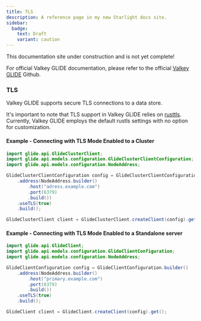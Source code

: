 ```yaml
---
title: TLS
description: A reference page in my new Starlight docs site.
sidebar:
  badge:
    text: Draft
    variant: caution
---
```



<Aside type="caution" title="Work In Progress!">
This documentation site under construction and is not yet complete!

For official Valkey GLIDE documentation, please refer to the official [Valkey GLIDE](https://github.com/valkey-io/valkey-glide) Github.
</Aside>


### TLS

Valkey GLIDE supports secure TLS connections to a data store.

It's important to note that TLS support in Valkey GLIDE relies on [rusttls](https://github.com/rustls/rustls). Currently, Valkey GLIDE employs the default rustls settings with no option for customization.

#### Example - Connecting with TLS Mode Enabled to a Cluster

```java
import glide.api.GlideClusterClient;
import glide.api.models.configuration.GlideClusterClientConfiguration;
import glide.api.models.configuration.NodeAddress;

GlideClusterClientConfiguration config = GlideClusterClientConfiguration.builder()
    .address(NodeAddress.builder()
        .host("adress.example.com")
        .port(6379)
        .build())
    .useTLS(true)
    .build();

GlideClusterClient client = GlideClusterClient.createClient(config).get();
```

#### Example - Connecting with TLS Mode Enabled to a Standalone server

```java
import glide.api.GlideClient;
import glide.api.models.configuration.GlideClientConfiguration;
import glide.api.models.configuration.NodeAddress;

GlideClientConfiguration config = GlideClientConfiguration.builder()
    .address(NodeAddress.builder()
        .host("primary.example.com")
        .port(6379)
        .build())
    .useTLS(true)
    .build();

GlideClient client = GlideClient.createClient(config).get();
```

